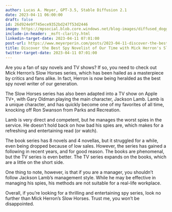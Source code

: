 ```yaml
---
author: Lucas A. Meyer, GPT-3.5, Stable Diffusion 2.1
date: 2023-04-11 06:00:00
draft: false
id: 26d924e9f745ece9352bd247f53d2446
image: https://mpsocial.blob.core.windows.net/blog-images/diffused_doggo_spy.png
include-in-header: _msft-clarity.html
linkedin-target-date: 2023-04-11 07:01:00
post-url: https://www.meyerperin.com/posts/2023-04-11-discover-the-best-spy-novelist-of-our-time-with-mick-herron-s-slow-horses.html
title: Discover the Best Spy Novelist of Our Time with Mick Herron's Slow Horses
twitter-target-date: 2023-04-11 07:01:00
---
```


Are you a fan of spy novels and TV shows? If so, you need to check out Mick Herron's Slow Horses series, which has been hailed as a masterpiece by critics and fans alike. In fact, Herron is now being heralded as the best spy novel writer of our generation.

The Slow Horses series has also been adapted into a TV show on Apple TV+, with Gary Oldman playing the main character, Jackson Lamb. Lamb is a unique character, and has quickly become one of my favorites of all time, knocking off Ron Swanson from Parks and Recreation.

Lamb is very direct and competent, but he manages the worst spies in the service. He doesn't hold back on how bad his spies are, which makes for a refreshing and entertaining read (or watch).

The book series has 8 novels and 4 novellas, but it struggled for a while, even being dropped because of low sales. However, the series has gained a following in recent years, and for good reason. The books are phenomenal, but the TV series is even better. The TV series expands on the books, which are a little on the short side.

One thing to note, however, is that if you are a manager, you shouldn't follow Jackson Lamb's management style. While he may be effective in managing his spies, his methods are not suitable for a real-life workplace.

Overall, if you're looking for a thrilling and entertaining spy series, look no further than Mick Herron's Slow Horses. Trust me, you won't be disappointed.